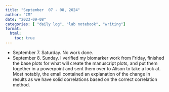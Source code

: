 ```yaml
---
title: "September  07 - 08, 2024"
author: "CM"
date: "2023-09-08"
categories: [ "daily log", "lab notebook", "writing"]
format:
  html:
    toc: true
---
```


-   September 7. Saturday. No work done.\
-   September 8. Sunday. I verified my biomarker work from Friday, finished the base plots for what will create the manuscript plots, and put them together in a powerpoint and sent them over to Alison to take a look at. Most notably, the email contained an explanation of the change in results as we have solid correlations based on the correct correlation method.

